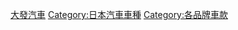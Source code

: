 {{DEFAULTSORT:Daihatsu}}
[[Category:大發汽車|]]
[[Category:日本汽車車種|Category:日本汽車車種]]
[[Category:各品牌車款|Category:各品牌車款]]